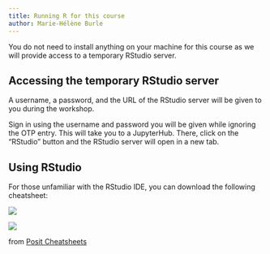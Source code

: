 ```yaml
---
title: Running R for this course
author: Marie-Hélène Burle
---
```


:::{.def}

You do not need to install anything on your machine for this course as we will provide access to a temporary RStudio server.

:::

## Accessing the temporary RStudio server

:::{.example}

A username, a password, and the URL of the RStudio server will be given to you during the workshop.

:::

Sign in using the username and password you will be given while ignoring the OTP entry. This will take you to a JupyterHub. There, click on the "RStudio" button and the RStudio server will open in a new tab.

## Using RStudio

For those unfamiliar with the RStudio IDE, you can download the following cheatsheet:

[![](img/rstudio-ide_1.jpg)](https://posit.co/wp-content/uploads/2022/10/rstudio-ide-1.pdf)

![](img/rstudio-ide_2.jpg)

:::{.caption}

from [Posit Cheatsheets](https://posit.co/resources/cheatsheets/)

:::
